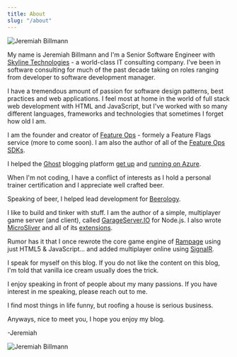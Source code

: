 ---
title: About
slug: "/about"
---

![Jeremiah Billmann](./about.jpg)

My name is Jeremiah Billmann and I'm a Senior Software Engineer with [Skyline Technologies](http://www.skylinetechnologies.com/) - a world-class IT consulting company.  I've been in software consulting for much of the past decade taking on roles ranging from developer to software development manager.

I have a tremendous amount of passion for software design patterns, best practices and web applications. I feel most at home in the world of full stack web development with HTML and JavaScript, but I've worked with so many different languages, frameworks and technologies that sometimes I forget how old I am.

I am the founder and creator of [Feature Ops](https://www.featureops.com) - formely a Feature Flags service (more to come soon).  I am also the author of all of the [Feature Ops SDKs](https://github.com/featureops).

I helped the [Ghost](https://ghost.org/) blogging platform [get up](https://www.jbillmann.com/installing-ghost-on-azure-web-sites/) and [running on Azure](https://www.jbillmann.com/installing-ghost-from-the-azure-web-site-gallery/).

When I'm not coding, I have a conflict of interests as I hold a personal trainer certification and I appreciate well crafted beer.

Speaking of beer, I helped lead development for [Beerology](http://www.bestwindows8apps.net/app/beerology/).

I like to build and tinker with stuff.  I am the author of a simple, multiplayer game server (and client), called [GarageServer.IO](https://github.com/jbillmann/GarageServer.IO) for Node.js.  I also wrote [MicroSliver](https://github.com/jbillmann/microsliver) and all of its [extensions](https://github.com/jbillmann/SignalR.MicroSliver).

Rumor has it that I once rewrote the core game engine of [Rampage](https://en.wikipedia.org/wiki/Rampage_(arcade_game)) using just HTML5 & JavaScript... and added multiplayer online using [SignalR](https://github.com/SignalR/SignalR).

I speak for myself on this blog.  If you do not like the content on this blog, I'm told that vanilla ice cream usually does the trick.

I enjoy speaking in front of people about my many passions.  If you have interest in me speaking, please reach out to me.

I find most things in life funny, but roofing a house is serious business.

Anyways, nice to meet you, I hope you enjoy my blog.

-Jeremiah

![Jeremiah Billmann](./landing-image.jpg)
